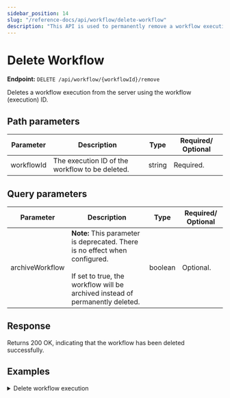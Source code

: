 ```yaml
---
sidebar_position: 14
slug: "/reference-docs/api/workflow/delete-workflow"
description: "This API is used to permanently remove a workflow execution from your Conductor cluster"
---
```



# Delete Workflow

**Endpoint:** `DELETE /api/workflow/{workflowId}/remove`

Deletes a workflow execution from the server using the workflow (execution) ID.

## Path parameters

| Parameter  | Description                                     | Type   | Required/ Optional |
| ---------- | ----------------------------------------------- | ------ | ------------------ |
| workflowId | The execution ID of the workflow to be deleted. | string | Required.          |

## Query parameters

| Parameter       | Description                                                                                                                                                          | Type    | Required/ Optional |
| --------------- | -------------------------------------------------------------------------------------------------------------------------------------------------------------------- | ------- | ------------------ |
| archiveWorkflow | **Note:** This parameter is deprecated. There is no effect when configured. <br/><br/> If set to true, the workflow will be archived instead of permanently deleted. | boolean | Optional.          |

## Response

Returns 200 OK, indicating that the workflow has been deleted successfully.

## Examples

<details>
<summary>Delete workflow execution</summary>

**Request**

```shell
curl -X 'DELETE' \
  'https://<YOUR_CLUSTER>/api/workflow/373eabef-b846-11ef-b090-be4a9a728270/remove' \
  -H 'accept: */*' \
  -H 'X-Authorization: <TOKEN>'
```

**Response**

Returns 200 OK, indicating that the workflow has been deleted successfully.

</details>
